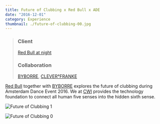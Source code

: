 ```yaml
---
title: Future of Clubbing x Red Bull x ADE
date: "2016-12-01"
category: Experience
thumbnail: ./future-of-clubbing-00.jpg
---
```



> ### Client
> [Red Bull at night](https://www.redbull.com/nl-nl/byborre-x-red-bull-at-night-x-ade-the-future)
> ### Collaboration
> [BYBORRE](https://byborre.com/), [CLEVER°FRANKE](https://www.cleverfranke.com/)

[Red Bull](https://www.redbull.com/nl-nl/byborre-x-red-bull-at-night-x-ade-the-future) together with [BYBORRE](https://byborre.com/) explores the future of clubbing during Amsterdam Dance Event 2016. We at [CWI](https://www.dis.cwi.nl/) provides the technology foundation to connect all human five senses into the hidden sixth sense.

<EmbedVideo
  width="wide"
  host="vimeo"
  source="207076621"
  title="Future of Clubbing x Red Bull x ADE"
/>

<EmbedImage width="wide">

![Future of Clubbing 1](./future-of-clubbing-01.jpg)

</EmbedImage>

<EmbedImage width="wide">

![Future of Clubbing 0](./future-of-clubbing-02.jpg)

</EmbedImage>
